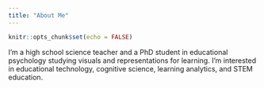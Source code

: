 ```yaml
---
title: "About Me"
---
```


```r
knitr::opts_chunk$set(echo = FALSE)
```

I'm a high school science teacher and a PhD student in educational psychology studying visuals and representations for learning. I'm interested in educational technology, cognitive science, learning analytics, and STEM education. 





